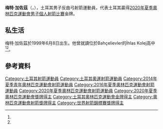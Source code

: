 {{Infobox sportsperson
| name           = 梅特·加佐茲
| image          = 2019-09-07 - Archery World Cup Final - Men's Recurve - Photo 003.jpg
| caption        = 2019年
| fullname       = 
| nickname       = 
| birth_date     = {{birth date and age|1999|6|8|df=yes}}
| birth_place    = [[土耳其|土耳其]][[伊斯坦布尔|伊斯坦布尔]]
| death_date     = 
| death_place    = 
| country    = {{flagcountry|Turkey}}
| height         = {{convert|180|cm}}
| weight         = {{convert|60|kg}}
| sport         = [[射箭|射箭]]
| event = [[反曲弓|反曲弓]]
| show-medals      = yes
| medaltemplates   = 
{{MedalSport|男子[[射箭|射箭]]}}
{{MedalCountry|{{TUR}}}}
{{MedalCompetition|[[奧林匹克運動會|奧林匹克運動會]]}}
{{MedalGold|[[2020年夏季奥林匹克运动会|2020 東京]]|[[2020年夏季奧林匹克運動會男子個人射箭比賽|個人]]}}
{{MedalCompetition|[[世界射箭錦標賽|世界射箭錦標賽]]}}
{{MedalBronze|[[2021年世界射箭錦標賽|2021 揚克頓]]|混合團體}}
{{MedalCompetition|[[歐洲射箭錦標賽|歐洲射箭錦標賽]]}}
{{MedalSilver|[[2016年歐洲射箭錦標賽|2016 諾丁漢]]|個人反曲弓}}
| updated        = 2021年9月26日
}}

'''梅特·加佐茲'''（{{lang-tr|'''Mete Gazoz'''}}，{{bd|1999年|6月8日}}），土耳其男子反曲弓射箭運動員，代表土耳其贏得[[2020年夏季奧林匹克運動會男子個人射箭比賽|2020年夏季奧林匹克運動會男子個人射箭比賽]]金牌。

==私生活==
梅特·加佐茲於1999年6月8日出生。他曾就讀位於Bahçelievler的İhlas Kolej高中<ref name="ia1"/><ref name="iha1"/>。

==參考資料==
{{reflist|30em|refs=

<ref name="ia1">{{cite web |url=http://worldarchery.org/athlete/13418/mete-gazoz |publisher=International Archery |title=Mete Gazoz |accessdate=2016-03-08 |archive-date=2016-04-24 |archive-url=https://web.archive.org/web/20160424175837/http://worldarchery.org/athlete/13418/mete-gazoz |dead-url=no }}</ref>
<ref name="iha1">{{cite news |url=http://www.iha.com.tr/haber-ihlas-koleji-ogrencisi-mete-gazozdan-buyuk-basari-465667/ |newspaper=İhlas News Agency |title=İhlas Koleji öğrencisi Mete Gazoz'dan büyük başarı! |date=2015-05-25 |language=tr |accessdate=2016-03-08 |archive-date=2016-03-11 |archive-url=https://web.archive.org/web/20160311173650/http://www.iha.com.tr/haber-ihlas-koleji-ogrencisi-mete-gazozdan-buyuk-basari-465667/ |dead-url=no }}</ref>
}}

{{DEFAULTSORT:Gazoz, Mete}}
[[Category:土耳其射箭運動員|Category:土耳其射箭運動員]]
[[Category:土耳其奧運射箭運動員|Category:土耳其奧運射箭運動員]]
[[Category:2014年夏季青年奧林匹克運動會射箭運動員|Category:2014年夏季青年奧林匹克運動會射箭運動員]]
[[Category:2016年夏季奧林匹克運動會射箭運動員|Category:2016年夏季奧林匹克運動會射箭運動員]]
[[Category:2020年夏季奧林匹克運動會射箭運動員|Category:2020年夏季奧林匹克運動會射箭運動員]]
[[Category:2020年夏季奧林匹克運動會獎牌得主|Category:2020年夏季奧林匹克運動會獎牌得主]]
[[Category:土耳其奧林匹克運動會金牌得主|Category:土耳其奧林匹克運動會金牌得主]]
[[Category:奧林匹克運動會射箭獎牌得主|Category:奧林匹克運動會射箭獎牌得主]]
[[Category:世界射箭錦標賽獎牌得主|Category:世界射箭錦標賽獎牌得主]]